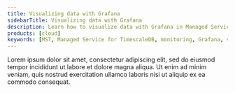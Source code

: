 ```yaml
---
title: Visualizing data with Grafana
sidebarTitle: Visualizing data with Grafana
description: Learn how to visualize data with Grafana in Managed Service for TimescaleDB
products: [cloud]
keywords: [MST, Managed Service for TimescaleDB, monitoring, Grafana, visualization]
---
```


Lorem ipsum dolor sit amet, consectetur adipiscing elit, sed do eiusmod tempor incididunt ut labore et dolore magna aliqua. Ut enim ad minim veniam, quis nostrud exercitation ullamco laboris nisi ut aliquip ex ea commodo consequat.